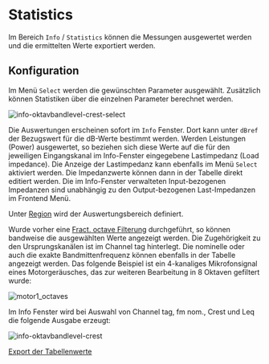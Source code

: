 # Statistics 

Im Bereich ``Info`` / ``Statistics`` können die Messungen ausgewertet werden und die ermittelten Werte exportiert werden.

## Konfiguration

Im Menü ``Select`` werden die gewünschten Parameter ausgewählt. Zusätzlich können Statistiken über die einzelnen Parameter berechnet werden.

![info-oktavbandlevel-crest-select](/info-oktavbandlevel-crest-select.gif)

Die Auswertungen erscheinen sofort im ``Info`` Fenster. Dort kann unter ``dBref`` der Bezugswert für  die dB-Werte bestimmt werden. Werden Leistungen (Power) ausgewertet, so beziehen sich diese Werte auf die für den jeweiligen Eingangskanal im Info-Fenster eingegebene Lastimpedanz (Load impedance). Die Anzeige der Lastimpedanz kann ebenfalls im Menü ``Select`` aktiviert werden. Die Impedanzwerte können dann in der Tabelle direkt editiert werden. Die im Info-Fenster verwalteten Input-bezogenen Impedanzen sind unabhängig zu den Output-bezogenen Last-Impedanzen im Frontend Menü.

Unter [Region](/de/help/edit/region-control) wird der Auswertungsbereich definiert.

Wurde vorher eine [Fract. octave Filterung](/de/help/edit/frac-oct-filtering) durchgeführt, so können bandweise die ausgewählten Werte angezeigt werden. Die Zugehörigkeit zu den Ursprungskanälen ist im Channel tag hinterlegt. Die nominelle oder auch die exakte Bandmittenfrequenz können ebenfalls in der Tabelle angezeigt werden. Das folgende Beispiel ist ein 4-kanaliges Mikrofonsignal eines Motorgeräusches, das zur weiteren Bearbeitung in 8 Oktaven gefiltert wurde:

![motor1_octaves](/motor1_octaves.png)

Im Info Fenster wird bei Auswahl von Channel tag, fm nom., Crest und Leq  die folgende Ausgabe erzeugt:

![info-oktavbandlevel-crest](/info-oktavbandlevel-crest.gif)

[Export der Tabellenwerte](/de/help/info/excelcsv-export)